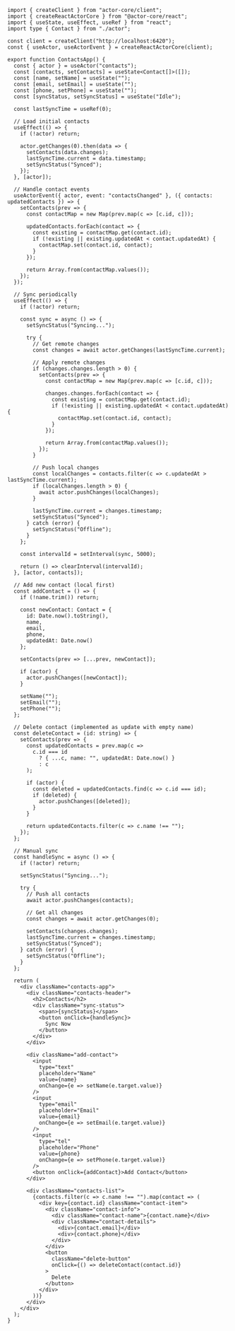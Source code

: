 ```tsx
import { createClient } from "actor-core/client";
import { createReactActorCore } from "@actor-core/react";
import { useState, useEffect, useRef } from "react";
import type { Contact } from "./actor";

const client = createClient("http://localhost:6420");
const { useActor, useActorEvent } = createReactActorCore(client);

export function ContactsApp() {
  const { actor } = useActor("contacts");
  const [contacts, setContacts] = useState<Contact[]>([]);
  const [name, setName] = useState("");
  const [email, setEmail] = useState("");
  const [phone, setPhone] = useState("");
  const [syncStatus, setSyncStatus] = useState("Idle");
  
  const lastSyncTime = useRef(0);
  
  // Load initial contacts
  useEffect(() => {
    if (!actor) return;
    
    actor.getChanges(0).then(data => {
      setContacts(data.changes);
      lastSyncTime.current = data.timestamp;
      setSyncStatus("Synced");
    });
  }, [actor]);
  
  // Handle contact events
  useActorEvent({ actor, event: "contactsChanged" }, ({ contacts: updatedContacts }) => {
    setContacts(prev => {
      const contactMap = new Map(prev.map(c => [c.id, c]));
      
      updatedContacts.forEach(contact => {
        const existing = contactMap.get(contact.id);
        if (!existing || existing.updatedAt < contact.updatedAt) {
          contactMap.set(contact.id, contact);
        }
      });
      
      return Array.from(contactMap.values());
    });
  });
  
  // Sync periodically
  useEffect(() => {
    if (!actor) return;
    
    const sync = async () => {
      setSyncStatus("Syncing...");
      
      try {
        // Get remote changes
        const changes = await actor.getChanges(lastSyncTime.current);
        
        // Apply remote changes
        if (changes.changes.length > 0) {
          setContacts(prev => {
            const contactMap = new Map(prev.map(c => [c.id, c]));
            
            changes.changes.forEach(contact => {
              const existing = contactMap.get(contact.id);
              if (!existing || existing.updatedAt < contact.updatedAt) {
                contactMap.set(contact.id, contact);
              }
            });
            
            return Array.from(contactMap.values());
          });
        }
        
        // Push local changes
        const localChanges = contacts.filter(c => c.updatedAt > lastSyncTime.current);
        if (localChanges.length > 0) {
          await actor.pushChanges(localChanges);
        }
        
        lastSyncTime.current = changes.timestamp;
        setSyncStatus("Synced");
      } catch (error) {
        setSyncStatus("Offline");
      }
    };
    
    const intervalId = setInterval(sync, 5000);
    
    return () => clearInterval(intervalId);
  }, [actor, contacts]);
  
  // Add new contact (local first)
  const addContact = () => {
    if (!name.trim()) return;
    
    const newContact: Contact = {
      id: Date.now().toString(),
      name,
      email,
      phone,
      updatedAt: Date.now()
    };
    
    setContacts(prev => [...prev, newContact]);
    
    if (actor) {
      actor.pushChanges([newContact]);
    }
    
    setName("");
    setEmail("");
    setPhone("");
  };
  
  // Delete contact (implemented as update with empty name)
  const deleteContact = (id: string) => {
    setContacts(prev => {
      const updatedContacts = prev.map(c => 
        c.id === id 
          ? { ...c, name: "", updatedAt: Date.now() } 
          : c
      );
      
      if (actor) {
        const deleted = updatedContacts.find(c => c.id === id);
        if (deleted) {
          actor.pushChanges([deleted]);
        }
      }
      
      return updatedContacts.filter(c => c.name !== "");
    });
  };
  
  // Manual sync
  const handleSync = async () => {
    if (!actor) return;
    
    setSyncStatus("Syncing...");
    
    try {
      // Push all contacts
      await actor.pushChanges(contacts);
      
      // Get all changes
      const changes = await actor.getChanges(0);
      
      setContacts(changes.changes);
      lastSyncTime.current = changes.timestamp;
      setSyncStatus("Synced");
    } catch (error) {
      setSyncStatus("Offline");
    }
  };
  
  return (
    <div className="contacts-app">
      <div className="contacts-header">
        <h2>Contacts</h2>
        <div className="sync-status">
          <span>{syncStatus}</span>
          <button onClick={handleSync}>
            Sync Now
          </button>
        </div>
      </div>
      
      <div className="add-contact">
        <input
          type="text"
          placeholder="Name"
          value={name}
          onChange={e => setName(e.target.value)}
        />
        <input
          type="email"
          placeholder="Email"
          value={email}
          onChange={e => setEmail(e.target.value)}
        />
        <input
          type="tel"
          placeholder="Phone"
          value={phone}
          onChange={e => setPhone(e.target.value)}
        />
        <button onClick={addContact}>Add Contact</button>
      </div>
      
      <div className="contacts-list">
        {contacts.filter(c => c.name !== "").map(contact => (
          <div key={contact.id} className="contact-item">
            <div className="contact-info">
              <div className="contact-name">{contact.name}</div>
              <div className="contact-details">
                <div>{contact.email}</div>
                <div>{contact.phone}</div>
              </div>
            </div>
            <button 
              className="delete-button"
              onClick={() => deleteContact(contact.id)}
            >
              Delete
            </button>
          </div>
        ))}
      </div>
    </div>
  );
}
```
